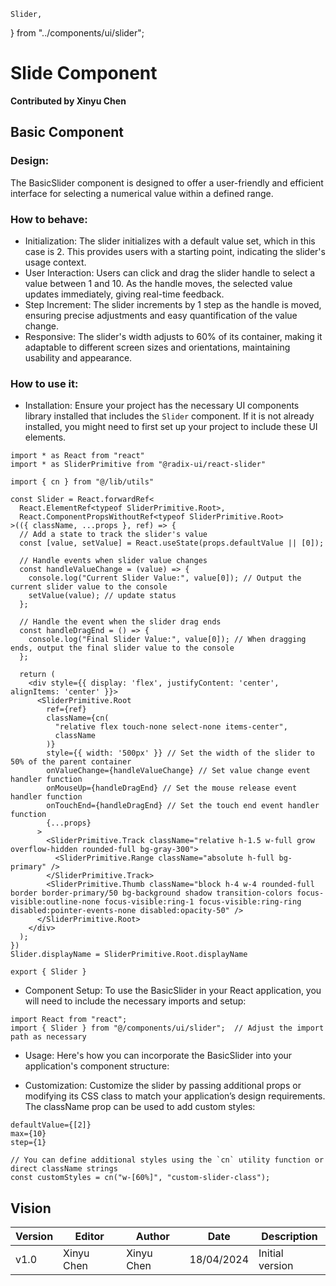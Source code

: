     Slider,
} from "../components/ui/slider";

# Slide Component

**Contributed by Xinyu Chen**

## Basic Component
### Design:
The BasicSlider component is designed to offer a user-friendly and efficient interface for selecting a numerical value within a defined range.
### How to behave:
- Initialization: The slider initializes with a default value set, which in this case is 2. This provides users with a starting point, indicating the slider's usage context.
- User Interaction: Users can click and drag the slider handle to select a value between 1 and 10. As the handle moves, the selected value updates immediately, giving real-time feedback.
- Step Increment: The slider increments by 1 step as the handle is moved, ensuring precise adjustments and easy quantification of the value change.
- Responsive: The slider's width adjusts to 60% of its container, making it adaptable to different screen sizes and orientations, maintaining usability and appearance.
### How to use it:
- Installation: Ensure your project has the necessary UI components library installed that includes the `Slider` component. If it is not already installed, you might need to first set up your project to include these UI elements.
```
import * as React from "react"
import * as SliderPrimitive from "@radix-ui/react-slider"

import { cn } from "@/lib/utils"

const Slider = React.forwardRef<
  React.ElementRef<typeof SliderPrimitive.Root>,
  React.ComponentPropsWithoutRef<typeof SliderPrimitive.Root>
>(({ className, ...props }, ref) => {
  // Add a state to track the slider's value
  const [value, setValue] = React.useState(props.defaultValue || [0]);

  // Handle events when slider value changes
  const handleValueChange = (value) => {
    console.log("Current Slider Value:", value[0]); // Output the current slider value to the console
    setValue(value); // update status
  };

  // Handle the event when the slider drag ends
  const handleDragEnd = () => {
    console.log("Final Slider Value:", value[0]); // When dragging ends, output the final slider value to the console
  };

  return (
    <div style={{ display: 'flex', justifyContent: 'center', alignItems: 'center' }}>
      <SliderPrimitive.Root
        ref={ref}
        className={cn(
          "relative flex touch-none select-none items-center",
          className
        )}
        style={{ width: '500px' }} // Set the width of the slider to 50% of the parent container
        onValueChange={handleValueChange} // Set value change event handler function
        onMouseUp={handleDragEnd} // Set the mouse release event handler function
        onTouchEnd={handleDragEnd} // Set the touch end event handler function
        {...props}
      >
        <SliderPrimitive.Track className="relative h-1.5 w-full grow overflow-hidden rounded-full bg-gray-300">
          <SliderPrimitive.Range className="absolute h-full bg-primary" />
        </SliderPrimitive.Track>
        <SliderPrimitive.Thumb className="block h-4 w-4 rounded-full border border-primary/50 bg-background shadow transition-colors focus-visible:outline-none focus-visible:ring-1 focus-visible:ring-ring disabled:pointer-events-none disabled:opacity-50" />
      </SliderPrimitive.Root>
    </div>
  );
})
Slider.displayName = SliderPrimitive.Root.displayName

export { Slider }
```


- Component Setup: To use the BasicSlider in your React application, you will need to include the necessary imports and setup:
```
import React from "react";
import { Slider } from "@/components/ui/slider";  // Adjust the import path as necessary
```

- Usage:
Here's how you can incorporate the BasicSlider into your application's component structure:

- Customization: Customize the slider by passing additional props or modifying its CSS class to match your application’s design requirements. The className prop can be used to add custom styles:
```
defaultValue={[2]}
max={10}
step={1}
```
```
// You can define additional styles using the `cn` utility function or direct className strings
const customStyles = cn("w-[60%]", "custom-slider-class");
```
## Vision
| Version | Editor      | Author      | Date       | Description     |
|---------|-------------|-------------|------------|-----------------|
| v1.0    | Xinyu Chen  | Xinyu Chen  | 18/04/2024 | Initial version |
